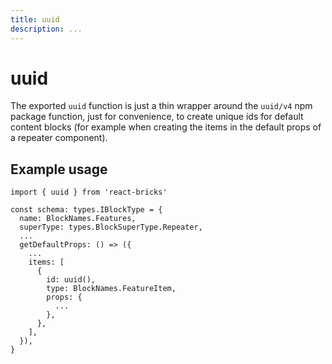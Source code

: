 ```yaml
---
title: uuid
description: ...
---
```


# uuid

The exported `uuid` function is just a thin wrapper around the `uuid/v4` npm package function, just for convenience, to create unique ids for default content blocks (for example when creating the items in the default props of a repeater component).

## Example usage

```tsx
import { uuid } from 'react-bricks'

const schema: types.IBlockType = {
  name: BlockNames.Features,
  superType: types.BlockSuperType.Repeater,
  ...
  getDefaultProps: () => ({
    ...
    items: [
      {
        id: uuid(),
        type: BlockNames.FeatureItem,
        props: {
          ...
        },
      },
    ],
  }),
}
```
